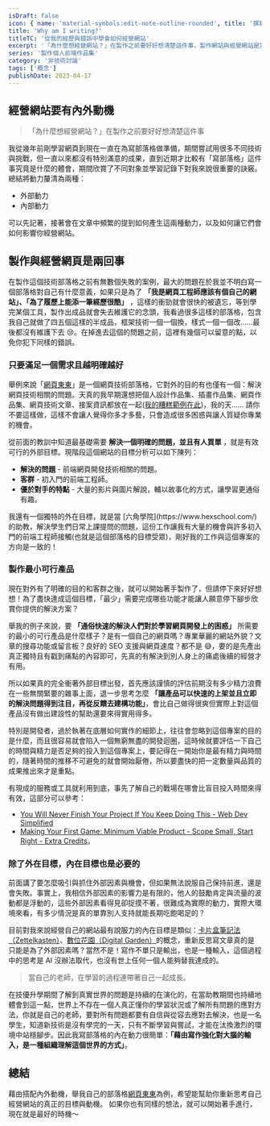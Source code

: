 ```yaml
---
isDraft: false
icon: { name: 'material-symbols:edit-note-outline-rounded', title: '撰寫符號' }
title: 'Why am I writing?'
titleTC: '從我的經歷與錯誤中學會如何經營網站'
excerpt: '「為什麼想經營網站？」在製作之前要好好想清楚這件事，製作網站與經營網站是完全不同的技能。舉我自己的部落格「網頁東東」為例，直到近期才比較有「寫部落格」這件事究竟是什麼的體會，透過探討分析我自己經營網站內外動力，希望能幫助你重新思考自己經營網站的真正的目標與動機。'
series: '製作個人前端作品集'
category: '非技術討論'
tags: ['概念']
publishDate: 2023-04-17
---
```


## 經營網站要有內外動機

> 「為什麼想經營網站？」在製作之前要好好想清楚這件事

我從幾年前剛學習網頁到現在一直在為寫部落格做準備，期間嘗試用很多不同技術與挑戰，但一直以來都沒有特別滿意的成果，直到近期才比較有「寫部落格」這件事究竟是什麼的體會，期間欣賞了不同對象並學習記錄下對我來說很重要的訣竅。總結將動力釐清為兩種：

- 外部動力
- 內部動力

可以先記著，接著會在文章中頻繁的提到如何產生這兩種動力，以及如何讓它們會如何影響你經營網站。

## 製作與經營網頁是兩回事

在製作這個技術部落格之前有無數個失敗的案例，最大的問題在於我並不明白寫一個部落格對自己有什麼意義，如果只是為了 **「我是網頁工程師應該有個自己的網站」、「為了履歷上能添一筆經歷很酷」** ，這樣的衝勁就會很快的被遺忘，等到學完某個工具，製作出成品就會失去維護它的念頭，我看過很多這樣的部落格，包含我自己就做了四五個這樣的半成品，框架技術一個一個換，樣式一個一個改……最後都沒有維護下去 😢。在掉進去這個的問題之前，這裡有幾個可以留意的點，以免你犯下同樣的錯誤。

### 只要滿足一個需求且越明確越好

舉例來說「[網頁東東](https://www.webdong.dev/)」是一個網頁技術部落格，它對外的目的有也僅有一個：解決網頁技術相關的問題。天真的我早期還想把個人設計作品集、插畫作品集、網頁作品集、網頁技術文章、接案資訊都放在一起([我的糟糕範例在此](https://thegroup.netlify.app/))，我的天…… 請你不要這樣做，這樣不會讓人覺得你多才多藝，只會造成很多困惑與讓人質疑你專業的機會。

從前面的教訓中知道最基礎需要 **解決一個明確的問題，並且有人買單** ，就是有效可行的外部目標。現階段這個網站的目標分析可以如下陳列：

- **解決的問題** - 前端網頁開發技術相關的問題。
- **客群** - 初入門的前端工程師。
- **優於對手的特點** - 大量的影片與圖片解說，輔以故事化的方式，讓學習更通俗有趣。

<Info type="info">
  我還有一個獨特的外在目標，就是當 [六角學院](https://www.hexschool.com/)
  的助教，解決學生們日常上課提問的問題，這份工作讓我有大量的機會與許多初入門的前端工程師接觸(也就是這個部落格的目標受眾)，剛好我的工作與這個專案的方向是一致的！
</Info>

### 製作最小可行產品

現在對外有了明確的目的和客群之後，就可以開始著手製作了，但請停下來好好想想！為了盡快達成這個目標，「最少」需要完成哪些功能才能讓人願意停下腳步欣賞你提供的解決方案？

舉我的例子來說，要 **「通俗快速的解決人們對於學習網頁開發上的困惑」** 所需要的最小的可行產品是什麼樣子？是有一個自己的網頁嗎？專業華麗的網站外貌？文章的搜尋功能或留言板？良好的 SEO 支援與網頁速度？都不是 😅，要的是先產出真正獨特且有戳到痛點的內容即可，先真的有解決到別人身上的痛處後續的經營才有用。

所以如果真的完全衝著外部目標出發，首先應該謹慎的評估前期沒有多少精力浪費在一些無關緊要的雜事上面，退一步思考怎麼 **「讓產品可以快速的上架並且立即的解決問題得到注目，再從反饋去建構功能」**，會比自己做得很爽但實際上對這個產品沒有做出建設性的幫助還要來得實用得多。

特別是開發者，過於執著在底層如何實作的細節上，往往會忽略到這個專案的目的是什麼，而且很容易就會陷入一個無窮無盡的開發迴圈，這時候就要評估一下自己的時間與精力是否足夠的投入到這個專案上，要記得在一開始你是最有精力與時間的，隨著時間的推移不可避免的就會開始厭倦，所以要盡快的把一定數量與品質的成果推出來才是重點。

有現成的服務或工具就利用到底，事先了解自己的戰場在哪會比盲目投入時間來得有效，這部分可以參考：

- [You Will Never Finish Your Project If You Keep Doing This - Web Dev Simplified](https://www.youtube.com/watch?v=yB7nFf0Vug8&t=443s)
- [Making Your First Game: Minimum Viable Product - Scope Small, Start Right - Extra Credits](https://www.youtube.com/watch?v=UvCri1tqIxQ)。

### 除了外在目標，內在目標也是必要的

前面講了要怎麼吸引與抓住外部因素與機會，但如果無法說服自己保持前進，還是會失敗。事實上，我相信外部因素的影響力是有限的，他人的鼓勵肯定與流量的波動都是浮動的，這些外部因素看得見卻捉摸不著，很難成為實際的動力，實際大環境來看，有多少情況是真的單靠別人支持就能長期吃飽喝足的？

目前對我來說經營自己的網站最有說服力的內在目標是類似：[卡片盒筆記法（Zettelkasten）](https://zh.wikipedia.org/zh-tw/%E5%8D%A1%E7%89%87%E7%9B%92%E7%AD%86%E8%A8%98%E6%B3%95)、[數位花園（Digital Garden）](https://maggieappleton.com/garden-history)的概念，重新反思寫文章真的是只能是為了外部因素嗎？當然不是！寫作不單只是輸出，也是一種輸入，這個過程中的思考是 AI 沒辦法取代，也沒有世上任何一個人能夠替我達成的。

> 當自己的老師，在學習的過程連帶著自己一起成長。

在技優升學期間了解到真實世界的問題是持續的在演化的，在當助教期間也持續地體會到這一點，世界上不存在一個人真正懂你的學習狀況或了解所有問題的應對方法，你就是自己的老師，要對所有問題都要有自信與從容去應對去解決，也是一名學生，知道新技術是沒有學完的一天，只有不斷學習與嘗試，才能在汰換激烈的環境中站穩腳步。因此我寫部落格的內在動力很簡單：**「藉由寫作強化對大腦的輸入，是一種組織理解這個世界的方式」**。

## 總結

藉由搭配內外動機，舉我自己的部落格[網頁東東](https://www.webdong.dev/)為例，希望能幫助你重新思考自己經營網站的真正的目標與動機。
如果你也有同樣的想法，就可以開始著手進行，現在就是最好的時機～
